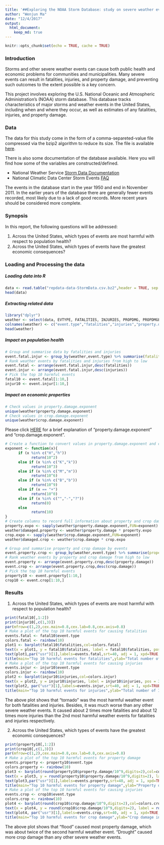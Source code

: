 ```yaml
---
title: '##Exploring the NOAA Storm Database: study on severe weather events'
author: "Wenjun Ma"
date: "12/4/2017"
output: 
  html_document:
    keep_md: true
---
```


```r
knitr::opts_chunk$set(echo = TRUE, cache = TRUE)
```

### Introduction
Storms and other severe weather events can cause both public health and economic problems for communities and municipalities. Many severe events can result in fatalities, injuries, and property damage, and preventing such outcomes to the extent possible is a key concern.

This project involves exploring the U.S. National Oceanic and Atmospheric Administration's (NOAA) storm database. This database tracks characteristics of major storms and weather events in the United States, including when and where they occur, as well as estimates of any fatalities, injuries, and property damage.

### Data
The data for this study come in the form of a comma-separeted-value file compressed via the bzip2 algorithm to reduce its size. The file is available [here](https://d396qusza40orc.cloudfront.net/repdata%2Fdata%2FStormData.csv.bz2).

There is also some documentation of the database available. Here you will find how some of the variables are constructed/defined.

* National Weather Service [Storm Data Documentation](https://d396qusza40orc.cloudfront.net/repdata%2Fpeer2_doc%2Fpd01016005curr.pdf)
* National Climatic Data Center Storm Events [FAQ](https://d396qusza40orc.cloudfront.net/repdata%2Fpeer2_doc%2FNCDC%20Storm%20Events-FAQ%20Page.pdf)

The events in the database start in the year 1950 and end in November 2011. In the earlier years of the database there are generally fewer events recorded, most likely due to a lack of good records. More recent years should be considered more complete.

### Synopsis

In this report, the following questions will be addressed:

1. Across the United States, which types of events are most harmful with respect to population health?
2. Across the United States, which types of events have the greatest economic consequences?

### Loading and Processing the data

##### Loading data into R
```r
data <- read.table("repdata-data-StormData.csv.bz2",header = TRUE, sep = ",",stringsAsFactors = FALSE)
head(data)
```
##### Extracting related data
```r
library("dplyr")
weather <- select(data, EVTYPE, FATALITIES, INJURIES, PROPDMG, PROPDMGEXP, CROPDMG, CROPDMGEXP)
colnames(weather) <- c("event.type","fatalities","injuries","property.damage","property.damage.exponent","crop.damage","crop.damage.exponent")
head(weather)
```
##### Impact on population health
```r
# Group and summarise data by fatalities and injuries
event.fatal.injur <- group_by(weather,event.type) %>% summarise(fatalities = sum(fatalities,na.rm=TRUE),injuries=sum(injuries,na.rm=TRUE))
# Rank weather events by fatalities and injuries from high to low
event.fatal <- arrange(event.fatal.injur,desc(fatalities))
event.injur <- arrange(event.fatal.injur,desc(injuries))
# Pick the top 10 harmful events
fatal10 <- event.fatal[1:10,]
injur10 <- event.injur[1:10,]
```
##### Impact on economic properties
```r
# Check values in property.damage.exponent
unique(weather$property.damage.exponent)
# Check values in crop.damage.exponent
unique(weather$crop.damage.exponent)
```
Please click [HERE](https://rstudio-pubs-static.s3.amazonaws.com/58957_37b6723ee52b455990e149edde45e5b6.html) for a brief explanation of "property.damage.exponent" and "crop.damage.exponent".
```r
# Create a function to convert values in property.damage.exponent and cop.damage.exponent to numeric values
exponent <- function(x){
      if (x %in% c("H","h"))
            return(10^2)
      else if (x %in% c("K","k"))
            return(10^3)
      else if (x %in% c("M","m"))
            return(10^6)
      else if (x %in% c("B","b"))
            return(10^9)
      else if (x == "+")
            return(10^0)
      else if (x %in% c("","-","?"))
            return(0)
      else
            return(10)
}
# Create columns to record full information about property and crop damage
property.expo <- sapply(weather$property.damage.exponent,FUN=exponent)
weather$damaged.property <- weather$property.damage * property.expo
crop.expo <- sapply(weather$crop.damage.exponent,FUN=exponent)
weather$damaged.crop <- weather$crop.damage * crop.expo
```
```r
# Group and summarise property and crop damage by events
event.property.crop <- group_by(weather,event.type) %>% summarise(property.damage = sum(damaged.property,na.rm=TRUE),crop.damage=sum(damaged.crop,na.rm=TRUE))
# Rank weather events by property and crop damage from high to low
event.property <- arrange(event.property.crop,desc(property.damage))
event.crop <- arrange(event.property.crop,desc(crop.damage))
# Pick the top 10 harmful events
property10 <- event.property[1:10,]
crop10 <- event.crop[1:10,]
```
### Results
1. Across the United States, which types of events are most harmful with respect to population health?
```r
print(fatal10[,1:2])
print(injur10[,c(1,3)])
par(mfrow=c(1,2),cex.main=0.8,cex.lab=0.8,cex.axis=0.8)
# Make a plot of the top 10 harmful events for causing fatalities
events.fatal <- fatal10$event.type
colors.fatal <- rainbow(10)
plot1 <- barplot(fatal10$fatalities,col=colors.fatal)
text(x = plot1, y = fatal10$fatalities, label = fatal10$fatalities, pos = 3, cex = 0.5)
text(plot1,par("usr")[1],labels=events.fatal,srt=40, adj = 1, xpd=TRUE,cex=0.7)
title(main="Top 10 harmful events for fatalities",ylab="Total number of fatalities")
# Make a plot of the top 10 harmful events for causing injuries
events.injur <- injur10$event.type
colors.injur <- rainbow(10)
plot2 <- barplot(injur10$injuries,col=colors.injur)
text(x = plot2, y = injur10$injuries, label = injur10$injuries, pos = 3, cex = 0.5)
text(plot2, par("usr")[1],labels=events.injur,srt=40, adj = 1, xpd=TRUE,cex=0.7)
title(main="Top 10 harmful events for injuries",ylab="Total number of Injuries")
```

The above plot shows that "tornado" was the most harmful weather event for both fatalities and injuries. Besides, it was much worse than any other severe weather events. It caused about 2 times more fatalities and about 12 times more injuries than the 2nd most harmful weather events for fatalities and injuries respectively.

2. Across the United States, which types of events have the greatest economic consequences?

```r
print(property10[,1:2])
print(crop10[,c(1,3)])
par(mfrow=c(1,2),cex.main=0.8,cex.lab=0.8,cex.axis=0.8)
# Make a plot of the top 10 harmful events for property damage
events.property <- property10$event.type
colors.property <- rainbow(10)
plot3 <- barplot(round(property10$property.damage/10^9,digits=2),col=colors.property)
text(x = plot3, y = round(property10$property.damage/10^9,digits=2), label = round(property10$property.damage/10^9,digits=2), pos = 3, cex = 0.5)
text(plot3,par("usr")[1],labels=events.property,srt=40, adj = 1, xpd=TRUE,cex=0.7)
title(main="Top 10 harmful events for property damage",ylab="Property damage in billion USD")
# Make a plot of the top 10 harmful events for causing injuries
events.crop <- crop10$event.type
colors.crop <- rainbow(10)
plot4 <- barplot(round(crop10$crop.damage/10^9,digits=2),col=colors.crop)
text(x = plot4, y = round(crop10$crop.damage/10^9,digits=2), label = round(crop10$crop.damage/10^9,digits=2), pos = 3, cex = 0.5)
text(plot4, par("usr")[1],labels=events.crop,srt=40, adj = 1, xpd=TRUE,cex=0.7)
title(main="Top 10 harmful events for crop damage",ylab="Crop damage in billion USD")
```

The above plot shows that "flood" caused most property damage, which was about twice of the second harmful weather event. "Drought" caused more crop damage than any other severe weather events.
